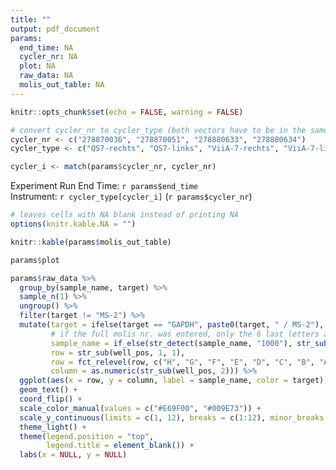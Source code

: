 ```yaml
---
title: ""
output: pdf_document
params:
  end_time: NA
  cycler_nr: NA
  plot: NA
  raw_data: NA
  molis_out_table: NA
---
```


```r
knitr::opts_chunk$set(echo = FALSE, warning = FALSE)
```

```r
# convert cycler_nr to cycler_type (both vectors have to be in the same order)
cycler_nr <- c("278870036", "278870051", "278880633", "278880634")
cycler_type <- c("QS7-rechts", "QS7-links", "ViiA-7-rechts", "ViiA-7-links")

cycler_i <- match(params$cycler_nr, cycler_nr)
```

Experiment Run End Time: `r params$end_time`  
Instrument: `r cycler_type[cycler_i]` (`r params$cycler_nr`)

```r
# leaves cells with NA blank instead of printing NA
options(knitr.kable.NA = "")

knitr::kable(params$molis_out_table)
```

\newpage


```r
params$plot
```

\newpage

```r
params$raw_data %>%
  group_by(sample_name, target) %>%
  sample_n(1) %>%
  ungroup() %>%
  filter(target != "MS-2") %>%
  mutate(target = ifelse(target == "GAPDH", paste0(target, " / MS-2"), target),
         # if the full molis nr. was entered, only the 6 last letters are extracted
         sample_name = if_else(str_detect(sample_name, "1000"), str_sub(sample_name, -6), sample_name),
         row = str_sub(well_pos, 1, 1),
         row = fct_relevel(row, c("H", "G", "F", "E", "D", "C", "B", "A")),
         column = as.numeric(str_sub(well_pos, 2))) %>%
  ggplot(aes(x = row, y = column, label = sample_name, color = target)) +
  geom_text() +
  coord_flip() +
  scale_color_manual(values = c("#E69F00", "#009E73")) +
  scale_y_continuous(limits = c(1, 12), breaks = c(1:12), minor_breaks = NULL) +
  theme_light() +
  theme(legend.position = "top",
        legend.title = element_blank()) +
  labs(x = NULL, y = NULL)

```

